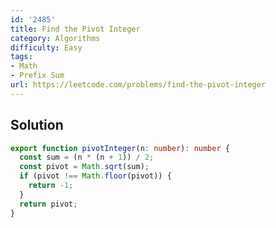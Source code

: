```yaml
---
id: '2485'
title: Find the Pivot Integer
category: Algorithms
difficulty: Easy
tags:
- Math
- Prefix Sum
url: https://leetcode.com/problems/find-the-pivot-integer
---
```


## Solution

```typescript filename="solution.ts" copy
export function pivotInteger(n: number): number {
  const sum = (n * (n + 1)) / 2;
  const pivot = Math.sqrt(sum);
  if (pivot !== Math.floor(pivot)) {
    return -1;
  }
  return pivot;
}
```

